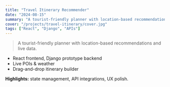 ```yaml
---
title: "Travel Itinerary Recommender"
date: "2024-08-15"
summary: "A tourist-friendly planner with location-based recommendations and live data."
cover: "/projects/travel-itinerary/cover.jpg"
tags: ["React", "Django", "APIs"]
---
```


> A tourist-friendly planner with location-based recommendations and live data.

- React frontend, Django prototype backend  
- Live POIs & weather  
- Drag-and-drop itinerary builder

**Highlights:** state management, API integrations, UX polish.

